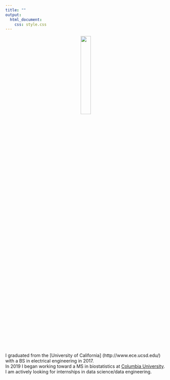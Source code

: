 ```yaml
---
title: ""
output: 
  html_document:
    css: style.css
---
```





<center><img src="images/portrait.png" style="width:25%"></center>
I graduated from the [University of California] (http://www.ece.ucsd.edu/) with a BS in electrical engineering in 2017.\
In 2019 I began working toward a MS in biostatistics at [Columbia University](https://www.mailman.columbia.edu/become-student/departments/biostatistics). \
I am actively looking for internships in data science/data engineering.



